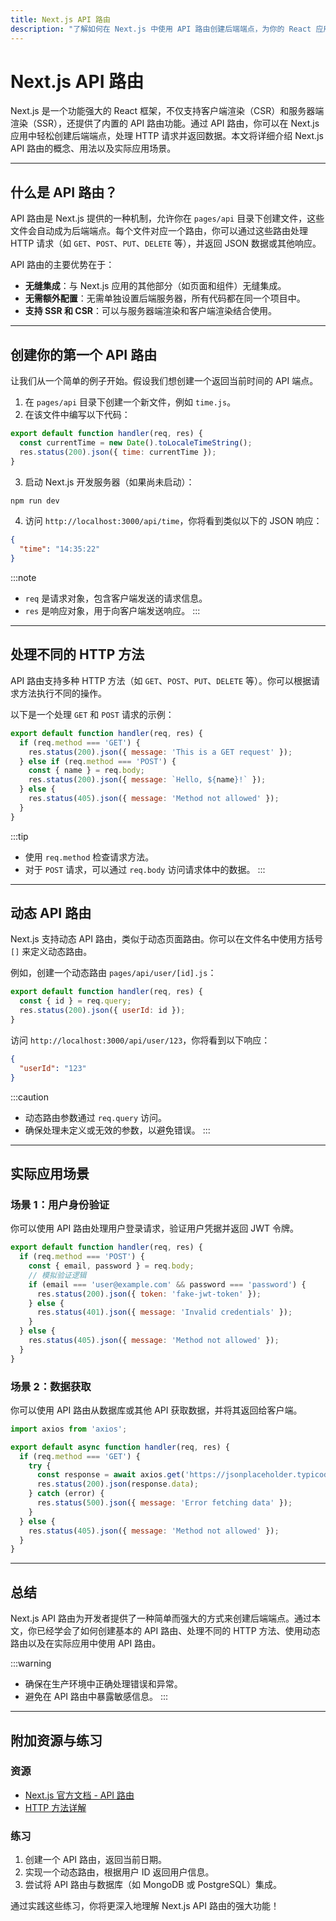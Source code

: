 ```yaml
---
title: Next.js API 路由
description: "了解如何在 Next.js 中使用 API 路由创建后端端点，为你的 React 应用提供数据和服务。"
---
```


# Next.js API 路由

Next.js 是一个功能强大的 React 框架，不仅支持客户端渲染（CSR）和服务器端渲染（SSR），还提供了内置的 API 路由功能。通过 API 路由，你可以在 Next.js 应用中轻松创建后端端点，处理 HTTP 请求并返回数据。本文将详细介绍 Next.js API 路由的概念、用法以及实际应用场景。

---

## 什么是 API 路由？

API 路由是 Next.js 提供的一种机制，允许你在 `pages/api` 目录下创建文件，这些文件会自动成为后端端点。每个文件对应一个路由，你可以通过这些路由处理 HTTP 请求（如 `GET`、`POST`、`PUT`、`DELETE` 等），并返回 JSON 数据或其他响应。

API 路由的主要优势在于：
- **无缝集成**：与 Next.js 应用的其他部分（如页面和组件）无缝集成。
- **无需额外配置**：无需单独设置后端服务器，所有代码都在同一个项目中。
- **支持 SSR 和 CSR**：可以与服务器端渲染和客户端渲染结合使用。

---

## 创建你的第一个 API 路由

让我们从一个简单的例子开始。假设我们想创建一个返回当前时间的 API 端点。

1. 在 `pages/api` 目录下创建一个新文件，例如 `time.js`。
2. 在该文件中编写以下代码：

```javascript
export default function handler(req, res) {
  const currentTime = new Date().toLocaleTimeString();
  res.status(200).json({ time: currentTime });
}
```

3. 启动 Next.js 开发服务器（如果尚未启动）：

```bash
npm run dev
```

4. 访问 `http://localhost:3000/api/time`，你将看到类似以下的 JSON 响应：

```json
{
  "time": "14:35:22"
}
```

:::note
- `req` 是请求对象，包含客户端发送的请求信息。
- `res` 是响应对象，用于向客户端发送响应。
:::

---

## 处理不同的 HTTP 方法

API 路由支持多种 HTTP 方法（如 `GET`、`POST`、`PUT`、`DELETE` 等）。你可以根据请求方法执行不同的操作。

以下是一个处理 `GET` 和 `POST` 请求的示例：

```javascript
export default function handler(req, res) {
  if (req.method === 'GET') {
    res.status(200).json({ message: 'This is a GET request' });
  } else if (req.method === 'POST') {
    const { name } = req.body;
    res.status(200).json({ message: `Hello, ${name}!` });
  } else {
    res.status(405).json({ message: 'Method not allowed' });
  }
}
```

:::tip
- 使用 `req.method` 检查请求方法。
- 对于 `POST` 请求，可以通过 `req.body` 访问请求体中的数据。
:::

---

## 动态 API 路由

Next.js 支持动态 API 路由，类似于动态页面路由。你可以在文件名中使用方括号 `[]` 来定义动态路由。

例如，创建一个动态路由 `pages/api/user/[id].js`：

```javascript
export default function handler(req, res) {
  const { id } = req.query;
  res.status(200).json({ userId: id });
}
```

访问 `http://localhost:3000/api/user/123`，你将看到以下响应：

```json
{
  "userId": "123"
}
```

:::caution
- 动态路由参数通过 `req.query` 访问。
- 确保处理未定义或无效的参数，以避免错误。
:::

---

## 实际应用场景

### 场景 1：用户身份验证
你可以使用 API 路由处理用户登录请求，验证用户凭据并返回 JWT 令牌。

```javascript
export default function handler(req, res) {
  if (req.method === 'POST') {
    const { email, password } = req.body;
    // 模拟验证逻辑
    if (email === 'user@example.com' && password === 'password') {
      res.status(200).json({ token: 'fake-jwt-token' });
    } else {
      res.status(401).json({ message: 'Invalid credentials' });
    }
  } else {
    res.status(405).json({ message: 'Method not allowed' });
  }
}
```

### 场景 2：数据获取
你可以使用 API 路由从数据库或其他 API 获取数据，并将其返回给客户端。

```javascript
import axios from 'axios';

export default async function handler(req, res) {
  if (req.method === 'GET') {
    try {
      const response = await axios.get('https://jsonplaceholder.typicode.com/posts');
      res.status(200).json(response.data);
    } catch (error) {
      res.status(500).json({ message: 'Error fetching data' });
    }
  } else {
    res.status(405).json({ message: 'Method not allowed' });
  }
}
```

---

## 总结

Next.js API 路由为开发者提供了一种简单而强大的方式来创建后端端点。通过本文，你已经学会了如何创建基本的 API 路由、处理不同的 HTTP 方法、使用动态路由以及在实际应用中使用 API 路由。

:::warning
- 确保在生产环境中正确处理错误和异常。
- 避免在 API 路由中暴露敏感信息。
:::

---

## 附加资源与练习

### 资源
- [Next.js 官方文档 - API 路由](https://nextjs.org/docs/api-routes/introduction)
- [HTTP 方法详解](https://developer.mozilla.org/en-US/docs/Web/HTTP/Methods)

### 练习
1. 创建一个 API 路由，返回当前日期。
2. 实现一个动态路由，根据用户 ID 返回用户信息。
3. 尝试将 API 路由与数据库（如 MongoDB 或 PostgreSQL）集成。

通过实践这些练习，你将更深入地理解 Next.js API 路由的强大功能！